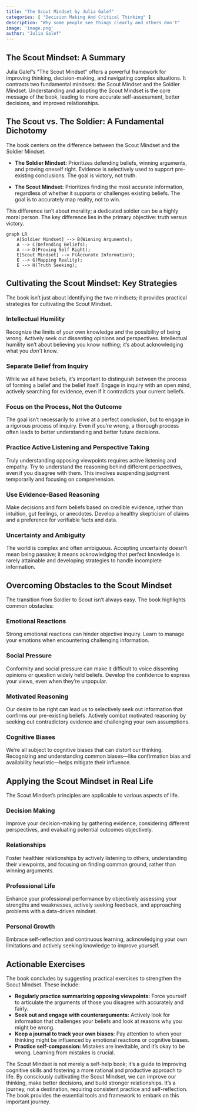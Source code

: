 ```yaml
---
title: "The Scout Mindset by Julia Galef"
categories: [ "Decision Making And Critical Thinking" ]
description: "Why some people see things clearly and others don't"
image: 'image.png'
author: "Julia Galef"
---
```

## The Scout Mindset: A Summary

Julia Galef's "The Scout Mindset" offers a powerful framework for improving thinking, decision-making, and navigating complex situations.  It contrasts two fundamental mindsets: the Scout Mindset and the Soldier Mindset.  Understanding and adopting the Scout Mindset is the core message of the book, leading to more accurate self-assessment, better decisions, and improved relationships.


## The Scout vs. The Soldier: A Fundamental Dichotomy

The book centers on the difference between the Scout Mindset and the Soldier Mindset.

* **The Soldier Mindset:**  Prioritizes defending beliefs, winning arguments, and proving oneself right.  Evidence is selectively used to support pre-existing conclusions.  The goal is victory, not truth.

* **The Scout Mindset:**  Prioritizes finding the most accurate information, regardless of whether it supports or challenges existing beliefs.  The goal is to accurately map reality, not to win.

This difference isn't about morality; a dedicated soldier can be a highly moral person. The key difference lies in the primary objective: truth versus victory.

```mermaid
graph LR
    A[Soldier Mindset] --> B(Winning Arguments);
    A --> C(Defending Beliefs);
    A --> D(Proving Self Right);
    E[Scout Mindset] --> F(Accurate Information);
    E --> G(Mapping Reality);
    E --> H(Truth Seeking);
```

## Cultivating the Scout Mindset: Key Strategies

The book isn't just about identifying the two mindsets; it provides practical strategies for cultivating the Scout Mindset.

### Intellectual Humility

Recognize the limits of your own knowledge and the possibility of being wrong.  Actively seek out dissenting opinions and perspectives. Intellectual humility isn't about believing you know nothing; it's about acknowledging what you *don't* know.

###  Separate Belief from Inquiry

While we all have beliefs, it's important to distinguish between the process of forming a belief and the belief itself. Engage in inquiry with an open mind, actively searching for evidence, even if it contradicts your current beliefs.


###  Focus on the Process, Not the Outcome

The goal isn't necessarily to arrive at a perfect conclusion, but to engage in a rigorous process of inquiry.  Even if you're wrong, a thorough process often leads to better understanding and better future decisions.


###  Practice Active Listening and Perspective Taking

Truly understanding opposing viewpoints requires active listening and empathy.  Try to understand the reasoning behind different perspectives, even if you disagree with them. This involves suspending judgment temporarily and focusing on comprehension.

###  Use Evidence-Based Reasoning

Make decisions and form beliefs based on credible evidence, rather than intuition, gut feelings, or anecdotes.  Develop a healthy skepticism of claims and a preference for verifiable facts and data.


### Uncertainty and Ambiguity

The world is complex and often ambiguous.  Accepting uncertainty doesn't mean being passive; it means acknowledging that perfect knowledge is rarely attainable and developing strategies to handle incomplete information.


## Overcoming Obstacles to the Scout Mindset

The transition from Soldier to Scout isn't always easy.  The book highlights common obstacles:


###  Emotional Reactions

Strong emotional reactions can hinder objective inquiry. Learn to manage your emotions when encountering challenging information.


###  Social Pressure

Conformity and social pressure can make it difficult to voice dissenting opinions or question widely held beliefs. Develop the confidence to express your views, even when they're unpopular.


###  Motivated Reasoning

Our desire to be right can lead us to selectively seek out information that confirms our pre-existing beliefs.  Actively combat motivated reasoning by seeking out contradictory evidence and challenging your own assumptions.


###  Cognitive Biases

We're all subject to cognitive biases that can distort our thinking. Recognizing and understanding common biases—like confirmation bias and availability heuristic—helps mitigate their influence.

## Applying the Scout Mindset in Real Life


The Scout Mindset's principles are applicable to various aspects of life.


###  Decision Making

Improve your decision-making by gathering evidence, considering different perspectives, and evaluating potential outcomes objectively.


###  Relationships

Foster healthier relationships by actively listening to others, understanding their viewpoints, and focusing on finding common ground, rather than winning arguments.


###  Professional Life

Enhance your professional performance by objectively assessing your strengths and weaknesses, actively seeking feedback, and approaching problems with a data-driven mindset.


###  Personal Growth

Embrace self-reflection and continuous learning, acknowledging your own limitations and actively seeking knowledge to improve yourself.


## Actionable Exercises

The book concludes by suggesting practical exercises to strengthen the Scout Mindset.  These include:

* **Regularly practice summarizing opposing viewpoints:**  Force yourself to articulate the arguments of those you disagree with accurately and fairly.
* **Seek out and engage with counterarguments:**  Actively look for information that challenges your beliefs and look at reasons why you might be wrong.
* **Keep a journal to track your own biases:**  Pay attention to when your thinking might be influenced by emotional reactions or cognitive biases.
* **Practice self-compassion:** Mistakes are inevitable, and it's okay to be wrong. Learning from mistakes is crucial.




The Scout Mindset is not merely a self-help book; it's a guide to improving cognitive skills and fostering a more rational and productive approach to life. By consciously cultivating the Scout Mindset, we can improve our thinking, make better decisions, and build stronger relationships. It's a journey, not a destination, requiring consistent practice and self-reflection. The book provides the essential tools and framework to embark on this important journey.

